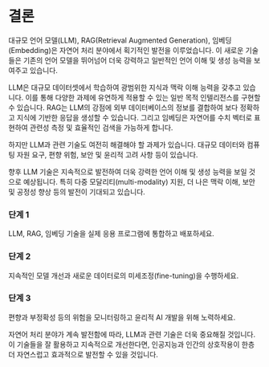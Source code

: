 
# 결론

대규모 언어 모델(LLM), RAG(Retrieval Augmented Generation), 임베딩(Embedding)은 자연어 처리 분야에서 획기적인 발전을 이루었습니다. 이 새로운 기술들은 기존의 언어 모델을 뛰어넘어 더욱 강력하고 일반적인 언어 이해 및 생성 능력을 보여주고 있습니다.

LLM은 대규모 데이터셋에서 학습하여 광범위한 지식과 맥락 이해 능력을 갖추고 있습니다. 이를 통해 다양한 과제에 유연하게 적용할 수 있는 일반 목적 인텔리전스를 구현할 수 있습니다. RAG는 LLM의 강점에 외부 데이터베이스의 정보를 결합하여 보다 정확하고 지식에 기반한 응답을 생성할 수 있습니다. 그리고 임베딩은 자연어를 수치 벡터로 표현하여 관련성 측정 및 효율적인 검색을 가능하게 합니다.

<Callout emoji="⚠️">
하지만 LLM과 관련 기술도 여전히 해결해야 할 과제가 있습니다. 대규모 데이터와 컴퓨팅 자원 요구, 편향 위험, 보안 및 윤리적 고려 사항 등이 있습니다.
</Callout>

향후 LLM 기술은 지속적으로 발전하여 더욱 강력한 언어 이해 및 생성 능력을 보일 것으로 예상됩니다. 특히 다중 모달리티(multi-modality) 지원, 더 나은 맥락 이해, 보안 및 공정성 향상 등의 발전이 기대되고 있습니다.

<Steps>

### 단계 1

LLM, RAG, 임베딩 기술을 실제 응용 프로그램에 통합하고 배포하세요.

### 단계 2  

지속적인 모델 개선과 새로운 데이터로의 미세조정(fine-tuning)을 수행하세요.

### 단계 3

편향과 부정확성 등의 위험을 모니터링하고 윤리적 AI 개발을 위해 노력하세요.

</Steps>

자연어 처리 분야가 계속 발전함에 따라, LLM과 관련 기술은 더욱 중요해질 것입니다. 이 기술들을 잘 활용하고 지속적으로 개선한다면, 인공지능과 인간의 상호작용이 한층 더 자연스럽고 효과적으로 발전할 수 있을 것입니다.